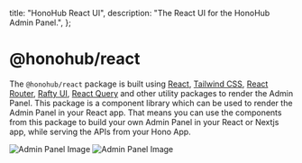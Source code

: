 
  title: "HonoHub React UI",
  description: "The React UI for the HonoHub Admin Panel.",
};

# @honohub/react

The `@honohub/react` package is built using [React](https://react.dev), [Tailwind CSS](https://tailwindcss.com), [React Router](https://reactrouter.com/en/main), [Rafty UI](https://rafty.rhinobase.io), [React Query](https://tanstack.com/query/latest) and other utility packages to render the Admin Panel. This package is a component library which can be used to render the Admin Panel in your React app. That means you can use the components from this package to build your own Admin Panel in your React or Nextjs app, while serving the APIs from your Hono App.

<Image src={AdminPanelImage} alt="Admin Panel Image" className="ring-1 ring-black/5 shadow-lg dark:hidden !mb-0"/>
<Image src={AdminPanelDarkImage} alt="Admin Panel Image" className="ring-1 ring-white/10 hidden dark:block"/>